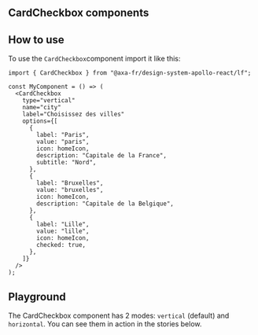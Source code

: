 
<Meta of={CardCheckboxStories} name="CardCheckbox" />

## CardCheckbox components

## How to use

To use the `CardCheckbox`component import it like this:

```tsx
import { CardCheckbox } from "@axa-fr/design-system-apollo-react/lf";

const MyComponent = () => (
  <CardCheckbox
    type="vertical"
    name="city"
    label="Choisissez des villes"
    options={[
      {
        label: "Paris",
        value: "paris",
        icon: homeIcon,
        description: "Capitale de la France",
        subtitle: "Nord",
      },
      {
        label: "Bruxelles",
        value: "bruxelles",
        icon: homeIcon,
        description: "Capitale de la Belgique",
      },
      {
        label: "Lille",
        value: "lille",
        icon: homeIcon,
        checked: true,
      },
    ]}
  />
);
```

## Playground

The CardCheckbox component has 2 modes: `vertical` (default) and `horizontal`.
You can see them in action in the stories below.

<Canvas of={CardCheckboxStories.CardCheckboxStory} />

<Controls of={CardCheckboxStories.CardCheckboxStory} />
